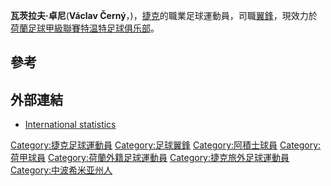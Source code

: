 {{noteTA
|G1=football
|G2=uefa
|G3=荷甲
|1=zh-hans:瓦茨拉夫;zh-hk:華拉夫;zh-tw:瓦茨拉夫;
|2=zh-hans:卓尼;zh-hk:施尼;zh-tw:卓尼;
}}

{{Infobox football biography
| name           = 瓦茨拉夫·卓尼<br />Václav Černý
| image               = Vaclav Cerny 2016.jpg
| image_size          = 
| fullname            = 
| birth_place         = 捷克[[普日布拉姆|普日布拉姆]]
| birth_date          = {{birth date and age|1997|10|17|df=y}}<ref name="soccerway">{{cite web|url=http://int.soccerway.com/players/vaclav-erny/268815/|title=V. Cerny|work=Soccerway|publisher=Perform Group|accessdate=7 January 2016|archive-date=2015-12-26|archive-url=https://web.archive.org/web/20151226040049/http://int.soccerway.com/players/vaclav-erny/268815/|dead-url=no}}</ref>
| height              = {{height|m=1.78}}
| position      = [[翼鋒|翼鋒]]
| youthyears1 = –2013
| youthclubs1  = [[普里布拉姆足球俱樂部|普利布蘭]]
| youthyears2 = 2013–2015
| youthclubs2 = [[阿積士青年隊|阿積士青年隊]]
| currentclub = [[特温特足球俱乐部|特温特]]
| clubnumber          = 7
| years1          = 2015–2019
| clubs1          = [[阿積士青年隊|阿積士青年隊]]
| caps1           = 69
| goals1          = 31
| years2          = 2015–2019
| clubs2          = [[阿贾克斯足球俱乐部|阿贾克斯]]
| caps2           = 16
| goals2          = 1
| years3 = 2019–2020
| clubs3 = [[烏德勒支足球會|乌德勒支]]
| caps3 = 13
| goals3 = 0
| years4 = 2020–
| clubs4 = [[特温特足球俱乐部|特温特]]
| caps4 = 17
| goals4 = 6
| nationalyears1 = 2012–2013
| nationalteam1 = [[捷克16歲以下國家足球隊|捷克U16]]
| nationalcaps1 = 8
| nationalgoals1 = 3
| nationalyears2 = 2012–2014
| nationalteam2 = [[捷克17歲以下國家足球隊|捷克U17]]
| nationalcaps2 = 27
| nationalgoals2 = 8
| nationalyears3= 2014–2015
| nationalteam3 = [[捷克19歲以下國家足球隊|捷克U19]]
| nationalcaps3 = 7
| nationalgoals3 = 1
| nationalyears4 = 2015–2017
| nationalteam4 = [[捷克21歲以下國家足球隊|捷克U21]]
| nationalcaps4 = 16
| nationalgoals4 = 9
| nationalyears5 = 2020–
| nationalteam5 = [[捷克國家足球隊|捷克]]
| nationalcaps5 = 2
| nationalgoals5 = 0
| club-update = 2021年11月23日
| nationalteam-update = 2020年11月18日
}}
'''瓦茨拉夫·卓尼'''('''Václav Černý'''，{{bd|1997年|10月17日||}})，[[捷克|捷克]]的職業足球運動員，司職[[翼鋒|翼鋒]]，現效力於[[荷蘭足球甲級聯賽|荷蘭足球甲級聯賽]][[特温特足球俱乐部|特温特足球俱乐部]]。

==參考==
{{reflist}}

==外部連結==
*[http://nv.fotbal.cz/reprezentace/statistiky/viewstat3.asp?name=CernyVaclav International statistics] {{Wayback|url=http://nv.fotbal.cz/reprezentace/statistiky/viewstat3.asp?name=CernyVaclav |date=20160305194947 }} {{cs icon}}

{{DEFAULTSORT: Černý, Václav}}
[[Category:捷克足球運動員|Category:捷克足球運動員]]
[[Category:足球翼鋒|Category:足球翼鋒]]
[[Category:阿積士球員|Category:阿積士球員]]
[[Category:荷甲球員|Category:荷甲球員]]
[[Category:荷蘭外籍足球運動員|Category:荷蘭外籍足球運動員]]
[[Category:捷克旅外足球運動員|Category:捷克旅外足球運動員]]
[[Category:中波希米亚州人|Category:中波希米亚州人]]